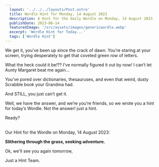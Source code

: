 ```yaml
---
  layout: '../../../layouts/Post.astro'
  title: Wordle Hint for Monday, 14 August 2023
  description: A Hint for the daily Wordle on Monday, 14 August 2023
  publishDate: 2023-08-14
  featuredImage: '/src/assets/images/genericwordle.webp'
  excerpt: 'Wordle Hint for Today...'
  tags: ['Wordle Hint']
---
```


  We get it, you’ve been up since the crack of dawn. You’re staring at your screen, trying desperately to get that coveted green row of letters. 

  What the heck could it be!??
  I’ve normally figured it out by now!
  I can’t let Aunty Margaret beat me again… 

  You’ve pored over dictionaries, thesauruses, and even that weird, dusty Scrabble book your Grandma had.

  And STILL, you just can’t get it. 

  Well, we have the answer, and we’re you’re friends, so we wrote you a hint for today’s Wordle.
  Not the answer! just a hint. 

  Ready?<br /><br />

  Our Hint for the Wordle on Monday, 14 August 2023:

  **Slithering through the grass, seeking adventure.**

  Ok, we'll see you again tomorrow, 

  Just a Hint Team.
  